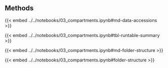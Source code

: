 ## Methods

{{< embed ../../notebooks/03_compartments.ipynb#md-data-accessions >}}

{{< embed ../../notebooks/03_compartments.ipynb#tbl-runtable-summary >}}

{{< embed ../../notebooks/03_compartments.ipynb#md-folder-structure >}}

{{< embed ../../notebooks/03_compartments.ipynb#folder-structure >}}
